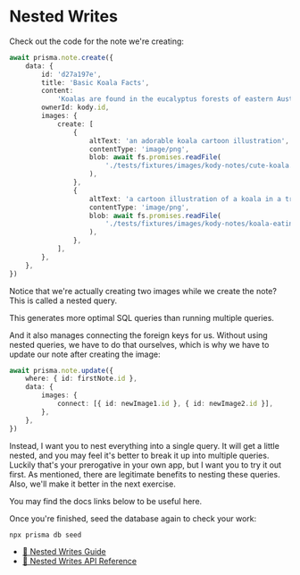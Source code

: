 # Nested Writes

<EpicVideo url="https://www.epicweb.dev/workshops/data-modeling-deep-dive/seeding-data/optimizing-queries-with-nested-mutations-in-prisma" />

Check out the code for the note we're creating:

```ts lines=9-24
await prisma.note.create({
	data: {
		id: 'd27a197e',
		title: 'Basic Koala Facts',
		content:
			'Koalas are found in the eucalyptus forests of eastern Australia. They have grey fur with a cream-coloured chest, and strong, clawed feet, perfect for living in the branches of trees!',
		ownerId: kody.id,
		images: {
			create: [
				{
					altText: 'an adorable koala cartoon illustration',
					contentType: 'image/png',
					blob: await fs.promises.readFile(
						'./tests/fixtures/images/kody-notes/cute-koala.png',
					),
				},
				{
					altText: 'a cartoon illustration of a koala in a tree eating',
					contentType: 'image/png',
					blob: await fs.promises.readFile(
						'./tests/fixtures/images/kody-notes/koala-eating.png',
					),
				},
			],
		},
	},
})
```

Notice that we're actually creating two images while we create the note? This is
called a nested query.

This generates more optimal SQL queries than running multiple queries.

And it also manages connecting the foreign keys for us. Without using nested
queries, we have to do that ourselves, which is why we have to update our note
after creating the image:

```ts lines=4-6
await prisma.note.update({
	where: { id: firstNote.id },
	data: {
		images: {
			connect: [{ id: newImage1.id }, { id: newImage2.id }],
		},
	},
})
```

Instead, I want you to nest everything into a single query. It will get a little
nested, and you may feel it's better to break it up into multiple queries.
Luckily that's your prerogative in your own app, but I want you to try it out
first. As mentioned, there are legitimate benefits to nesting these queries.
Also, we'll make it better in the next exercise.

<callout-info>
	You may find the docs links below to be useful here.
</callout-info>

Once you're finished, seed the database again to check your work:

```sh nonumber
npx prisma db seed
```

- [📜 Nested Writes Guide](https://www.prisma.io/docs/guides/performance-and-optimization/prisma-client-transactions-guide#nested-writes)
- [📜 Nested Writes API Reference](https://www.prisma.io/docs/reference/api-reference/prisma-client-reference#create-1)
